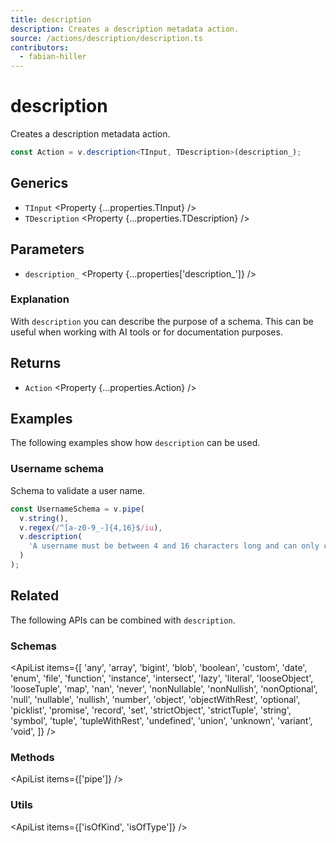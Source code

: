 ```yaml
---
title: description
description: Creates a description metadata action.
source: /actions/description/description.ts
contributors:
  - fabian-hiller
---
```



# description

Creates a description metadata action.

```ts
const Action = v.description<TInput, TDescription>(description_);
```

## Generics

- `TInput` <Property {...properties.TInput} />
- `TDescription` <Property {...properties.TDescription} />

## Parameters

- `description_` <Property {...properties['description_']} />

### Explanation

With `description` you can describe the purpose of a schema. This can be useful when working with AI tools or for documentation purposes.

## Returns

- `Action` <Property {...properties.Action} />

## Examples

The following examples show how `description` can be used.

### Username schema

Schema to validate a user name.

```ts
const UsernameSchema = v.pipe(
  v.string(),
  v.regex(/^[a-z0-9_-]{4,16}$/iu),
  v.description(
    'A username must be between 4 and 16 characters long and can only contain letters, numbers, underscores and hyphens.'
  )
);
```

## Related

The following APIs can be combined with `description`.

### Schemas

<ApiList
  items={[
    'any',
    'array',
    'bigint',
    'blob',
    'boolean',
    'custom',
    'date',
    'enum',
    'file',
    'function',
    'instance',
    'intersect',
    'lazy',
    'literal',
    'looseObject',
    'looseTuple',
    'map',
    'nan',
    'never',
    'nonNullable',
    'nonNullish',
    'nonOptional',
    'null',
    'nullable',
    'nullish',
    'number',
    'object',
    'objectWithRest',
    'optional',
    'picklist',
    'promise',
    'record',
    'set',
    'strictObject',
    'strictTuple',
    'string',
    'symbol',
    'tuple',
    'tupleWithRest',
    'undefined',
    'union',
    'unknown',
    'variant',
    'void',
  ]}
/>

### Methods

<ApiList items={['pipe']} />

### Utils

<ApiList items={['isOfKind', 'isOfType']} />
